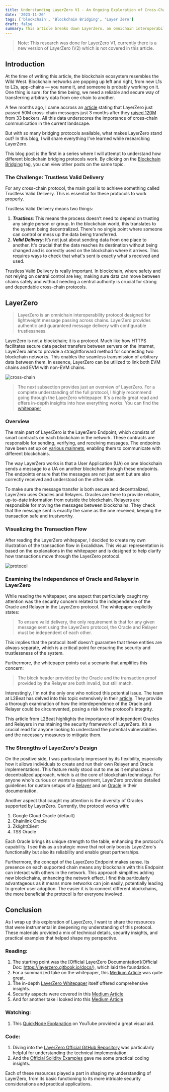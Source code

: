 ```yaml
---
title: Understanding LayerZero V1 - An Ongoing Exploration of Cross-Chain Communication
date: '2023-11-26'
tags: ['blockchain', 'Blockchain Bridging', 'Layer Zero']
draft: false
summary: This article breaks down LayerZero, an omnichain interoperability protocol
---
```


> Note: This research was done for LayerZero V1, currently there is a new version of LayerZero (V2) which is not covered in this article.


## Introduction

At the time of writing this article, the blockchain ecosystem resembles the Wild West. Blockchain networks are popping up left and right, from new L1s to L2s, app-chains — you name it, and someone is probably working on it. One thing is sure: for the time being, we need a reliable and secure way of transferring arbitrary data from one chain to another.

A few months ago, I came accross an [article](https://www.coindesk.com/business/2023/07/25/bridge-protocol-layerzero-passes-50m-cross-chain-messages/) stating that LayerZero just passed 50M cross-chain messages just 3 months after they [raised 120M](https://www.coindesk.com/business/2023/04/04/crypto-protocol-layerzero-raises-120m-series-b-at-3b-valuation/?_gl=1*kuqhfq*_up*MQ..*_ga*NjQwNDA2NDY0LjE3MDEwMzQzODM.*_ga_VM3STRYVN8*MTcwMTAzNDM4Mi4xLjAuMTcwMTAzNDM4Mi4wLjAuMA..) from 33 backers.
All this data underscores the importance of cross-chain communication in the current landscape.

But with so many bridging protocols available, what makes LayerZero stand out? In this blog, I will share everything I've learned while researching LayerZero.

This blog post is the first in a series where I will attempt to understand how different blockchain bridging protocols work. By clicking on the [Blockchain Bridging](https://0x-opacic-web.vercel.app/tags/blockchain-bridging) tag, you can view other posts on the same topic.

### The Challenge: Trustless Valid Delivery

For any cross-chain protocol, the main goal is to achieve something called Trustless Valid Delivery. This is essential for these protocols to work properly.

Trustless Valid Delivery means two things:
1. ***Trustless***: This means the process doesn’t need to depend on trusting any single person or group. In the blockchain world, this translates to the system being decentralized. There's no single point where someone can control or mess up the data being transferred.
2. ***Valid Delivery***: It’s not just about sending data from one place to another. It's crucial that the data reaches its destination without being changed and is correctly used on the blockchain where it arrives. This requires ways to check that what's sent is exactly what's received and used.

Trustless Valid Delivery is really important. In blockchain, where safety and not relying on central control are key, making sure data can move between chains safely and without needing a central authority is crucial for strong and dependable cross-chain protocols.


## LayerZero

> LayerZero is an omnichain interoperability protocol designed for lightweight message passing across chains. LayerZero provides authentic and guaranteed message delivery with configurable trustlessness.

LayerZero is not a blockchain; it is a protocol. Much like how HTTPS facilitates secure data packet transfers between servers on the internet, LayerZero aims to provide a straightforward method for connecting two blockchain networks. This enables the seamless transmission of arbitrary data between them. In essence, LayerZero can be utilized to link both EVM chains and EVM with non-EVM chains.

![cross-chain](/static/images/layerZero/cross-chain.png)

> The next subsection provides just an overview of LayerZero. For a complete understanding of the full protocol, I highly recommend going through the LayerZero whitepaper. It's a really great read and offers in-depth insights into how everything works. You can find the [whitepaper](https://layerzero.network/publications/LayerZero_Whitepaper_V1.1.pdf)

### Overview

The main part of LayerZero is the LayerZero Endpoint, which consists of smart contracts on each blockchain in the network. 
These contracts are responsible for sending, verifying, and receiving messages. The endpoints have been set up on [various mainnets](https://layerzero.gitbook.io/docs/technical-reference/mainnet/supported-chain-ids), 
enabling them to communicate with different blockchains.

The way LayerZero works is that a User Application (UA) on one blockchain sends a message to a UA on another blockchain through these endpoints. 
The endpoints ensure that the messages are not just sent but are also correctly received and understood on the other side.

To make sure the message transfer is both secure and decentralized, LayerZero uses Oracles and Relayers. 
Oracles are there to provide reliable, up-to-date information from outside the blockchain. 
Relayers are responsible for moving the messages between blockchains. They check that the message sent is exactly the same as the one received, keeping the transaction safe and trustworthy.


### Visualizing the Transaction Flow

After reading the LayerZero whitepaper, I decided to create my own illustration of the transaction flow in Excalidraw. 
This visual representation is based on the explanations in the whitepaper and is designed to help clarify how transactions move through the LayerZero protocol.

![protocol](/static/images/layerZero/protocol.png)

### Examining the Independence of Oracle and Relayer in LayerZero

While reading the whitepaper, one aspect that particularly caught my attention was the security concern related to the independence of the Oracle and Relayer in the LayerZero protocol. The whitepaper explicitly states: 

> To ensure valid delivery, the only requirement is that for any given message sent using the LayerZero protocol, the Oracle and Relayer must be independent of each other.

This implies that the protocol itself doesn't guarantee that these entities are always separate, which is a critical point for ensuring the security and trustlessness of the system.

Furthermore, the whitepaper points out a scenario that amplifies this concern: 

> The block header provided by the Oracle and the transaction proof provided by the Relayer are both invalid, but still match.

Interestingly, I'm not the only one who noticed this potential issue. The team at L2Beat has delved into this topic extensively in their [article](https://medium.com/l2beat/circumventing-layer-zero-5e9f652a5d3e). They provide a thorough examination of how the interdependence of the Oracle and Relayer could be circumvented, posing a risk to the protocol's integrity.

This article from L2Beat highlights the importance of independent Oracles and Relayers in maintaining the security framework of LayerZero. It’s a crucial read for anyone looking to understand the potential vulnerabilities and the necessary measures to mitigate them.

### The Strengths of LayerZero's Design

On the positive side,  I was particularly impressed by its flexibility, especially how it allows individuals to create and run their own Relayer and Oracle implementations. 
This feature really stood out to me as it emphasizes a decentralized approach, which is at the core of blockchain technology. 
For anyone who's curious or wants to experiment, LayerZero provides detailed guidelines for custom setups of a [Relayer](https://layerzero.gitbook.io/docs/ecosystem/relayer) and an [Oracle](https://layerzero.gitbook.io/docs/ecosystem/oracle) in their documentation.

Another aspect that caught my attention is the diversity of Oracles supported by LayerZero. Currently, the protocol works with:
1. Google Cloud Oracle (default)
2. Chainlink Oracle
3. ZklightClient
4. TSS Oracle

Each Oracle brings its unique strength to the table, enhancing the protocol's capability. I see this as a strategic move that not only boosts LayerZero's functionality but also its reliability and enable great partnerships.

Furthermore, the concept of the LayerZero Endpoint makes sense. Its presence on each supported chain means any blockchain with this Endpoint can interact with others in the network. 
This approach simplifies adding new blockchains, enhancing the network effect.
I find this particularly advantageous as it means more networks can join easily, potentially leading to greater user adoption. 
The easier it is to connect different blockchains, the more beneficial the protocol is for everyone involved.

## Conclusion 

As I wrap up this exploration of LayerZero, I want to share the resources that were instrumental in deepening my understanding of this protocol. These materials provided a mix of technical details, security insights, and practical examples that helped shape my perspective.

### Reading:

1. The starting point was the [Official LayerZero Documentation](Official Doc: https://layerzero.gitbook.io/docs/), which laid the foundation.
2. For a summarized take on the whitepaper, this [Medium Article](https://medium.com/coinmonks/layerzero-the-first-omnichain-interoperability-protocol-for-cross-chain-communication-e5d5e37b99a9) was quite great.
3. The in-depth [LayerZero Whitepaper](https://layerzero.network/pdf/LayerZero_Whitepaper_Release.pdf) itself offered comprehensive insights.
4. Security aspects were covered in this [Medium Article](https://medium.com/l2beat/circumventing-layer-zero-5e9f652a5d3e)
5. And for another take i looked into this [Medium Article](https://www.alphaplease.com/p/chainlink-ccip-layerzero-wars-crypto-web3)


### Watching:

1. This [QuickNode Explanation](https://www.youtube.com/watch?v=r4YHPN9qiGI) on YouTube provided a great visual aid.

### Code:

1. Diving into the [LayerZero Official GitHub Repository](https://github.com/LayerZero-Labs/LayerZero) was particularly helpful for understanding the technical implementation.
2. And the [Official Solidity Examples](https://github.com/LayerZero-Labs/solidity-examples) gave me some practical coding insights.

Each of these resources played a part in shaping my understanding of LayerZero, from its basic functioning to its more intricate security considerations and practical applications.